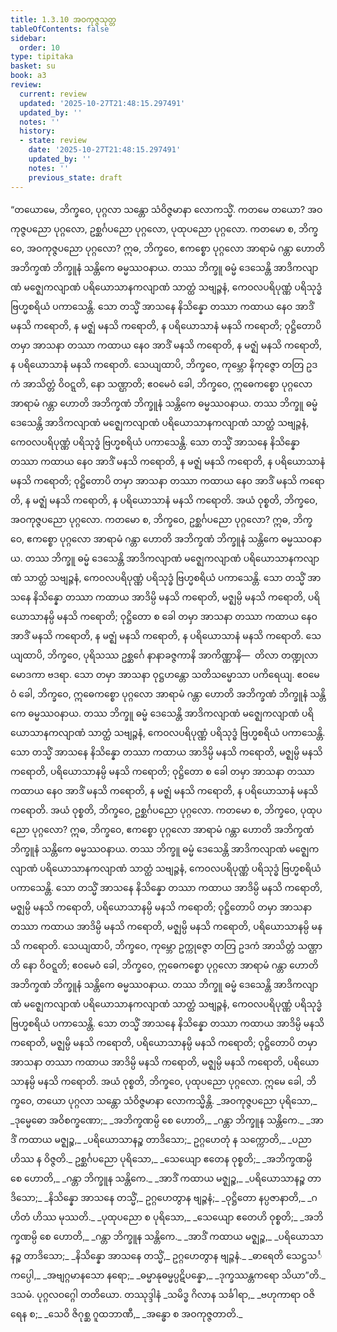 ```yaml
---
title: 1.3.10 အဝကုဇ္ဇသုတ္တ
tableOfContents: false
sidebar:
  order: 10
type: tipitaka
basket: su
book: a3
review:
  current: review
  updated: '2025-10-27T21:48:15.297491'
  updated_by: ''
  notes: ''
  history:
  - state: review
    date: '2025-10-27T21:48:15.297491'
    updated_by: ''
    notes: ''
    previous_state: draft
---
```



<ReviewStatus review={frontmatter.review} showDetails={true} />

<HypothesisAnnotation frontmatter={frontmatter} />

<DynamicBreadcrumb />

<Division number="30" book="a3" e="ch" v="15" p="128">

<Paragraph number="152" book="a3">
“တယောမေ, ဘိက္ခဝေ, ပုဂ္ဂလာ သန္တော သံဝိဇ္ဇမာနာ လောကသ္မိံ. ကတမေ တယော? အဝကုဇ္ဇပညော ပုဂ္ဂလော, ဥစ္ဆင်္ဂပညော ပုဂ္ဂလော, ပုထုပညော ပုဂ္ဂလော. ကတမော စ, ဘိက္ခဝေ, အဝကုဇ္ဇပညော ပုဂ္ဂလော? ဣဓ, ဘိက္ခဝေ, ဧကစ္စော ပုဂ္ဂလော အာရာမံ ဂန္တာ ဟောတိ အဘိက္ခဏံ ဘိက္ခူနံ သန္တိကေ ဓမ္မဿဝနာယ. တဿ ဘိက္ခူ ဓမ္မံ ဒေသေန္တိ အာဒိကလျာဏံ မဇ္ဈေကလျာဏံ ပရိယောသာနကလျာဏံ သာတ္ထံ သဗျဉ္ဇနံ, ကေဝလပရိပုဏ္ဏံ ပရိသုဒ္ဓံ ဗြဟ္မစရိယံ ပကာသေန္တိ. သော တသ္မိံ အာသနေ နိသိန္နော တဿာ ကထာယ နေဝ အာဒိံ မနသိ ကရောတိ, န မဇ္ဈံ မနသိ ကရောတိ, န ပရိယောသာနံ မနသိ ကရောတိ; ဝုဋ္ဌိတောပိ တမှာ အာသနာ တဿာ ကထာယ နေဝ အာဒိံ မနသိ ကရောတိ, န မဇ္ဈံ မနသိ ကရောတိ, န ပရိယောသာနံ မနသိ ကရောတိ. သေယျထာပိ, ဘိက္ခဝေ, ကုမ္ဘော နိကုဇ္ဇော တတြ ဥဒကံ အာသိတ္တံ ဝိဝဋ္ဋတိ, နော သဏ္ဌာတိ; ဧဝမေဝံ ခေါ, ဘိက္ခဝေ, ဣဓေကစ္စော ပုဂ္ဂလော အာရာမံ ဂန္တာ ဟောတိ အဘိက္ခဏံ ဘိက္ခူနံ သန္တိကေ ဓမ္မဿဝနာယ. တဿ ဘိက္ခူ ဓမ္မံ ဒေသေန္တိ အာဒိကလျာဏံ မဇ္ဈေကလျာဏံ ပရိယောသာနကလျာဏံ သာတ္ထံ သဗျဉ္ဇနံ, ကေဝလပရိပုဏ္ဏံ ပရိသုဒ္ဓံ ဗြဟ္မစရိယံ ပကာသေန္တိ. သော တသ္မိံ အာသနေ နိသိန္နော တဿာ ကထာယ နေဝ အာဒိံ မနသိ ကရောတိ, န မဇ္ဈံ မနသိ ကရောတိ, န ပရိယောသာနံ မနသိ ကရောတိ; ဝုဋ္ဌိတောပိ တမှာ အာသနာ တဿာ ကထာယ နေဝ အာဒိံ မနသိ ကရောတိ, န မဇ္ဈံ မနသိ ကရောတိ, န ပရိယောသာနံ မနသိ ကရောတိ. အယံ ဝုစ္စတိ, ဘိက္ခဝေ, အဝကုဇ္ဇပညော ပုဂ္ဂလော.
</Paragraph>

<Paragraph number="153" book="a3">
ကတမော စ, ဘိက္ခဝေ, ဥစ္ဆင်္ဂပညော ပုဂ္ဂလော? ဣဓ, ဘိက္ခဝေ, ဧကစ္စော ပုဂ္ဂလော အာရာမံ ဂန္တာ ဟောတိ အဘိက္ခဏံ ဘိက္ခူနံ သန္တိကေ ဓမ္မဿဝနာယ. တဿ ဘိက္ခူ ဓမ္မံ ဒေသေန္တိ အာဒိကလျာဏံ မဇ္ဈေကလျာဏံ ပရိယောသာနကလျာဏံ သာတ္ထံ သဗျဉ္ဇနံ, ကေဝလပရိပုဏ္ဏံ ပရိသုဒ္ဓံ ဗြဟ္မစရိယံ ပကာသေန္တိ. သော တသ္မိံ အာသနေ နိသိန္နော တဿာ ကထာယ အာဒိမ္ပိ မနသိ ကရောတိ, မဇ္ဈမ္ပိ မနသိ ကရောတိ, ပရိယောသာနမ္ပိ မနသိ ကရောတိ; ဝုဋ္ဌိတော စ ခေါ တမှာ အာသနာ တဿာ ကထာယ နေဝ အာဒိံ မနသိ ကရောတိ, န မဇ္ဈံ မနသိ ကရောတိ, န ပရိယောသာနံ မနသိ ကရောတိ. သေယျထာပိ, ဘိက္ခဝေ, ပုရိသဿ ဥစ္ဆင်္ဂေ နာနာခဇ္ဇကာနိ အာကိဏ္ဏာနိ—  တိလာ တဏ္ဍုလာ မောဒကာ ဗဒရာ. သော တမှာ အာသနာ ဝုဋ္ဌဟန္တော သတိသမ္မောသာ ပကိရေယျ. ဧဝမေဝံ ခေါ, ဘိက္ခဝေ, ဣဓေကစ္စော ပုဂ္ဂလော အာရာမံ ဂန္တာ ဟောတိ အဘိက္ခဏံ ဘိက္ခူနံ သန္တိကေ ဓမ္မဿဝနာယ. တဿ ဘိက္ခူ ဓမ္မံ ဒေသေန္တိ အာဒိကလျာဏံ မဇ္ဈေကလျာဏံ ပရိယောသာနကလျာဏံ သာတ္ထံ သဗျဉ္ဇနံ, ကေဝလပရိပုဏ္ဏံ ပရိသုဒ္ဓံ ဗြဟ္မစရိယံ ပကာသေန္တိ. သော တသ္မိံ အာသနေ နိသိန္နော တဿာ ကထာယ အာဒိမ္ပိ မနသိ ကရောတိ, မဇ္ဈမ္ပိ မနသိ ကရောတိ, ပရိယောသာနမ္ပိ မနသိ ကရောတိ; ဝုဋ္ဌိတော စ ခေါ တမှာ အာသနာ တဿာ ကထာယ နေဝ အာဒိံ မနသိ ကရောတိ, န မဇ္ဈံ မနသိ ကရောတိ, န ပရိယောသာနံ မနသိ ကရောတိ. အယံ ဝုစ္စတိ, ဘိက္ခဝေ, ဥစ္ဆင်္ဂပညော ပုဂ္ဂလော.
</Paragraph>

<Paragraph number="154" book="a3">
ကတမော စ, ဘိက္ခဝေ, ပုထုပညော ပုဂ္ဂလော? ဣဓ, ဘိက္ခဝေ, ဧကစ္စော ပုဂ္ဂလော အာရာမံ ဂန္တာ ဟောတိ အဘိက္ခဏံ ဘိက္ခူနံ သန္တိကေ ဓမ္မဿဝနာယ. တဿ ဘိက္ခူ ဓမ္မံ ဒေသေန္တိ အာဒိကလျာဏံ မဇ္ဈေကလျာဏံ ပရိယောသာနကလျာဏံ သာတ္ထံ သဗျဉ္ဇနံ, ကေဝလပရိပုဏ္ဏံ ပရိသုဒ္ဓံ ဗြဟ္မစရိယံ ပကာသေန္တိ. သော တသ္မိံ အာသနေ နိသိန္နော တဿာ ကထာယ အာဒိမ္ပိ မနသိ ကရောတိ, မဇ္ဈမ္ပိ မနသိ ကရောတိ, ပရိယောသာနမ္ပိ မနသိ ကရောတိ; ဝုဋ္ဌိတောပိ တမှာ အာသနာ တဿာ ကထာယ အာဒိမ္ပိ မနသိ ကရောတိ, မဇ္ဈမ္ပိ မနသိ ကရောတိ, ပရိယောသာနမ္ပိ မနသိ ကရောတိ. သေယျထာပိ, ဘိက္ခဝေ, ကုမ္ဘော ဥက္ကုဇ္ဇော တတြ ဥဒကံ အာသိတ္တံ သဏ္ဌာတိ နော ဝိဝဋ္ဋတိ; ဧဝမေဝံ ခေါ, ဘိက္ခဝေ, ဣဓေကစ္စော ပုဂ္ဂလော အာရာမံ ဂန္တာ ဟောတိ အဘိက္ခဏံ ဘိက္ခူနံ သန္တိကေ ဓမ္မဿဝနာယ. တဿ ဘိက္ခူ ဓမ္မံ ဒေသေန္တိ အာဒိကလျာဏံ မဇ္ဈေကလျာဏံ ပရိယောသာနကလျာဏံ သာတ္ထံ သဗျဉ္ဇနံ, ကေဝလပရိပုဏ္ဏံ ပရိသုဒ္ဓံ ဗြဟ္မစရိယံ ပကာသေန္တိ. သော တသ္မိံ အာသနေ နိသိန္နော တဿာ ကထာယ အာဒိမ္ပိ မနသိ ကရောတိ, မဇ္ဈမ္ပိ မနသိ ကရောတိ, ပရိယောသာနမ္ပိ မနသိ ကရောတိ; ဝုဋ္ဌိတောပိ တမှာ အာသနာ တဿာ ကထာယ အာဒိမ္ပိ မနသိ ကရောတိ, မဇ္ဈမ္ပိ မနသိ ကရောတိ, ပရိယောသာနမ္ပိ မနသိ ကရောတိ. အယံ ဝုစ္စတိ, ဘိက္ခဝေ, ပုထုပညော ပုဂ္ဂလော. ဣမေ ခေါ, ဘိက္ခဝေ, တယော ပုဂ္ဂလာ သန္တော သံဝိဇ္ဇမာနာ လောကသ္မိန္တိ.
</Paragraph>

<Paragraph number="155" type="verses" book="a3">
_အဝကုဇ္ဇပညော ပုရိသော,_  
_ဒုမ္မေဓော အဝိစက္ခဏော;_  
_အဘိက္ခဏမ္ပိ စေ ဟောတိ,_  
_ဂန္တာ ဘိက္ခူန သန္တိကေ._  

</Paragraph>

<Paragraph number="156" type="verses" book="a3">
_အာဒိံ ကထာယ မဇ္ဈဉ္စ,_  
_ပရိယောသာနဉ္စ တာဒိသော;_  
ဥဂ္ဂဟေတုံ န သက္ကောတိ,_  
_ပညာ ဟိဿ န ဝိဇ္ဇတိ._  

</Paragraph>

<Paragraph number="157" type="verses" book="a3">
ဥစ္ဆင်္ဂပညော ပုရိသော,_  
_သေယျော ဧတေန ဝုစ္စတိ;_  
_အဘိက္ခဏမ္ပိ စေ ဟောတိ,_  
_ဂန္တာ ဘိက္ခူန သန္တိကေ._  

</Paragraph>

<Paragraph number="158" type="verses" book="a3">
_အာဒိံ ကထာယ မဇ္ဈဉ္စ,_  
_ပရိယောသာနဉ္စ တာဒိသော;_  
_နိသိန္နော အာသနေ တသ္မိံ,_  
ဥဂ္ဂဟေတွာန ဗျဉ္ဇနံ;_  
_ဝုဋ္ဌိတော နပ္ပဇာနာတိ,_  
_ဂဟိတံ ဟိဿ မုဿတိ._  

</Paragraph>

<Paragraph number="159" type="verses" book="a3">
_ပုထုပညော စ ပုရိသော,_  
_သေယျော ဧတေဟိ ဝုစ္စတိ;_  
_အဘိက္ခဏမ္ပိ စေ ဟောတိ,_  
_ဂန္တာ ဘိက္ခူန သန္တိကေ._  

</Paragraph>

<Paragraph number="160" type="verses" book="a3">
_အာဒိံ ကထာယ မဇ္ဈဉ္စ,_  
_ပရိယောသာနဉ္စ တာဒိသော;_  
_နိသိန္နော အာသနေ တသ္မိံ,_  
ဥဂ္ဂဟေတွာန ဗျဉ္ဇနံ._  

</Paragraph>

<Paragraph number="161" type="verses" book="a3">
_ဓာရေတိ သေဋ္ဌသင်္ကပ္ပေါ,_  
_အဗျဂ္ဂမာနသော နရော;_  
_ဓမ္မာနုဓမ္မပ္ပဋိပန္နော,_  
_ဒုက္ခဿန္တကရော သိယာ”တိ._  


</Paragraph>
</Division>

<Paragraph number="162" type="center" book="a3">
ဒသမံ.



</Paragraph>

<Paragraph number="163" type="center" book="a3">
ပုဂ္ဂလဝဂ္ဂေါ တတိယော.



</Paragraph>

<Paragraph number="164" type="center" book="a3">
တဿုဒ္ဒါနံ


</Paragraph>

<Paragraph number="165" type="verses" book="a3">
_သမိဒ္ဓ ဂိလာန သင်္ခါရာ,_  
_ဗဟုကာရာ ဝဇိရေန စ;_  
_သေဝိ ဇိဂုစ္ဆ ဂူထဘာဏီ,_  
_အန္ဓော စ အဝကုဇ္ဇတာတိ._
</Paragraph>
